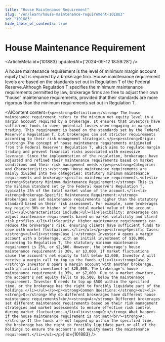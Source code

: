 ```yaml
---
title: "House Maintenance Requirement"
slug: "/en/learn/house-maintenance-requirement-101883"
id: "101883"
hide_table_of_contents: true
---
```



# House Maintenance Requirement

<ArticleMeta id={101883} updatedAt={'2024-09-12 18:59:28'} />
<div className='border-solid border-b border-t-0 my-4 border-[var(--ifm-color-gray-300)]' />

A house maintenance requirement is the level of minimum margin account equity that is required by a brokerage firm. House maintenance requirement levels are based on the standards set out in Regulation T of the Federal Reserve.Although Regulation T specifies the minimum maintenance requirements permitted by law, brokerage firms are free to adjust their own “house” maintenance requirements, provided that their standards are more rigorous than the minimum requirements set out in Regulation T.

<AIContent content={`<p><strong>Definition:</strong> The house maintenance requirement refers to the minimum net equity level in a margin account required by a brokerage. It ensures that investors have sufficient funds to cover potential losses when engaging in margin trading. This requirement is based on the standards set by the Federal Reserve's Regulation T, but brokerages can set stricter requirements according to their risk management strategies.</p><p><strong>Origin:</strong> The concept of house maintenance requirements originated from the Federal Reserve's Regulation T, which aims to regulate margin trading and prevent financial risks associated with excessive leverage. Since the implementation of the regulation, brokerages have adjusted and refined their maintenance requirements based on market conditions and their risk management needs.</p><p><strong>Categories and Characteristics:</strong> House maintenance requirements are mainly divided into two categories: statutory minimum maintenance requirements and brokerage-specific maintenance requirements.<ul><li><strong>Statutory Minimum Maintenance Requirement:</strong> This is the minimum standard set by the Federal Reserve's Regulation T, typically 25% of the total market value of the account.</li><li><strong>Brokerage-Specific Maintenance Requirement:</strong> Brokerages can set maintenance requirements higher than the statutory standard based on their risk assessment. For example, some brokerages may require 30% or higher of the total market value of the account.</li></ul>Characteristics include:<ul><li>Flexibility: Brokerages can adjust maintenance requirements based on market volatility and client risk profiles.</li><li>Security: Higher maintenance requirements can reduce the brokerage's risk, ensuring clients have sufficient funds to cope with market fluctuations.</li></ul></p><p><strong>Specific Cases:</strong><ul><li><strong>Case 1:</strong> Investor A opens a margin account with a brokerage, with an initial investment of $10,000. According to Regulation T, the statutory minimum maintenance requirement is 25%, or $2,500. However, the brokerage's house maintenance requirement is 30%, or $3,000. If market fluctuations cause the account's net equity to fall below $3,000, Investor A will receive a margin call to top up the funds.</li><li><strong>Case 2:</strong> Investor B opens a margin account with another brokerage, with an initial investment of $20,000. The brokerage's house maintenance requirement is 35%, or $7,000. Due to a market downturn, the account's net equity falls to $6,500, below the maintenance requirement. Investor B needs to top up $500 within the specified time, or the brokerage has the right to forcibly liquidate part of the holdings.</li></ul></p><p><strong>Common Questions:</strong><ul><li><strong>Q:</strong> Why do different brokerages have different house maintenance requirements?<br/><strong>A:</strong> Different brokerages set different maintenance requirements based on their risk management strategies and market assessments to ensure effective risk control during market fluctuations.</li><li><strong>Q:</strong> What happens if the house maintenance requirement is not met?<br/><strong>A:</strong> If the funds are not topped up within the specified time, the brokerage has the right to forcibly liquidate part or all of the holdings to ensure the account's net equity meets the maintenance requirement.</li></ul></p>`} id={101883} />
